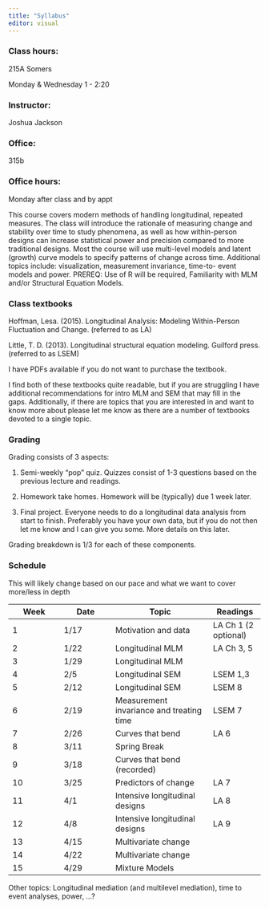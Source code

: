 ```yaml
---
title: "Syllabus"
editor: visual
---
```


### Class hours:

215A Somers

Monday & Wednesday 1 - 2:20

### Instructor:

Joshua Jackson

### Office:

315b

### Office hours:

Monday after class and by appt

This course covers modern methods of handling longitudinal, repeated measures. The class will introduce the rationale of measuring change and stability over time to study phenomena, as well as how within-person designs can increase statistical power and precision compared to more traditional designs. Most the course will use multi-level models and latent (growth) curve models to specify patterns of change across time. Additional topics include: visualization, measurement invariance, time-to- event models and power. PREREQ: Use of R will be required, Familiarity with MLM and/or Structural Equation Models.

### Class textbooks

Hoffman, Lesa. (2015). Longitudinal Analysis: Modeling Within-Person Fluctuation and Change. (referred to as LA)

Little, T. D. (2013). Longitudinal structural equation modeling. Guilford press. (referred to as LSEM)

I have PDFs available if you do not want to purchase the textbook.

I find both of these textbooks quite readable, but if you are struggling I have additional recommendations for intro MLM and SEM that may fill in the gaps. Additionally, if there are topics that you are interested in and want to know more about please let me know as there are a number of textbooks devoted to a single topic.

### Grading

Grading consists of 3 aspects:

1.  Semi-weekly "pop" quiz. Quizzes consist of 1-3 questions based on the previous lecture and readings.

2.  Homework take homes. Homework will be (typically) due 1 week later.

3.  Final project. Everyone needs to do a longitudinal data analysis from start to finish. Preferably you have your own data, but if you do not then let me know and I can give you some. More details on this later.

Grading breakdown is 1/3 for each of these components.

### Schedule

This will likely change based on our pace and what we want to cover more/less in depth

| Week | Date | Topic                                    | Readings             |
|---------------|---------------|----------------------------|---------------|
| 1    | 1/17 | Motivation and data                      | LA Ch 1 (2 optional) |
| 2    | 1/22 | Longitudinal MLM                         | LA Ch 3, 5           |
| 3    | 1/29 | Longitudinal MLM                         |                      |
| 4    | 2/5  | Longitudinal SEM                         | LSEM 1,3             |
| 5    | 2/12 | Longitudinal SEM                         | LSEM 8               |
| 6    | 2/19 | Measurement invariance and treating time | LSEM 7               |
| 7    | 2/26 | Curves that bend                         | LA 6                 |
| 8    | 3/11 | Spring Break                             |                      |
| 9    | 3/18 | Curves that bend (recorded)              |                      |
| 10   | 3/25 | Predictors of change                     | LA 7                 |
| 11   | 4/1  | Intensive longitudinal designs           | LA 8                 |
| 12   | 4/8  | Intensive longitudinal designs           | LA 9                 |
| 13   | 4/15 | Multivariate change                      |                      |
| 14   | 4/22 | Multivariate change                      |                      |
| 15   | 4/29 | Mixture Models                           |                      |

Other topics: Longitudinal mediation (and multilevel mediation), time to event analyses, power, ...?
